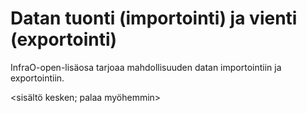 # Datan tuonti (importointi) ja vienti (exportointi)

InfraO-open-lisäosa tarjoaa mahdollisuuden datan importointiin ja exportointiin.  

\<sisältö kesken; palaa myöhemmin\>

# 
